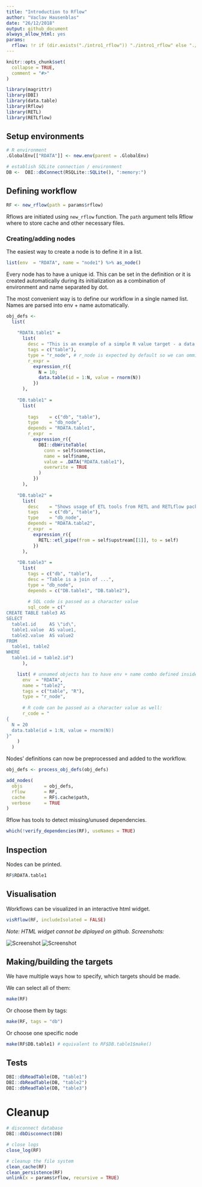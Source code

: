 ```yaml
---
title: "Introduction to Rflow"
author: "Vaclav Hausenblas"
date: "26/12/2018"
output: github_document
always_allow_html: yes
params:
  rflow: !r if (dir.exists("./intro1_rflow")) "./intro1_rflow" else "./examples/intro1/intro1_rflow"
---
```


```r
knitr::opts_chunk$set(
  collapse = TRUE,
  comment = "#>"
)
```



```r
library(magrittr)
library(DBI)
library(data.table)
library(Rflow)
library(RETL)
library(RETLflow)
```


## Setup environments

```r
# R environment
.GlobalEnv[["RDATA"]] <- new.env(parent = .GlobalEnv)

# establish SQLite connection / environment
DB <-  DBI::dbConnect(RSQLite::SQLite(), ":memory:")
```


## Defining workflow

```r
RF <- new_rflow(path = params$rflow)
```

Rflows are initiated using `new_rflow` function. The `path` argument tells Rflow where to store cache and other necessary files. 

### Creating/adding nodes

The easiest way to create a node is to define it in a list.

```r
list(env  = "RDATA", name = "node1") %>% as_node()
```

Every node has to have a unique id. This can be set in the definition or it is created automatically during its initialization as a combination of environment and name separated by dot.

The most convenient way is to define our workflow in a single named list. Names are parsed into env + name automatically.

```r
obj_defs <- 
  list(
    
    "RDATA.table1" =
      list(
        desc = "This is an example of a simple R value target - a data.table with one key and one column of random values",
        tags = c("table"),
        type = "r_node", # r_node is expected by default so we can ommit that when defining R nodes
        r_expr =
          expression_r({
            N = 10; 
            data.table(id = 1:N, value = rnorm(N))
          })
      ), 
    
    "DB.table1" = 
      list(
        
        tags    = c("db", "table"),
        type    = "db_node",
        depends = "RDATA.table1",
        r_expr  = 
          expression_r({
            DBI::dbWriteTable(
              conn = self$connection, 
              name = self$name, 
              value = .DATA("RDATA.table1"), 
              overwrite = TRUE
            )
          })
      ), 
    
    "DB.table2" = 
      list(
        desc    = "Shows usage of ETL tools from RETL and RETLflow packages",
        tags    = c("db", "table"),
        type    = "db_node",
        depends = "RDATA.table2",
        r_expr  = 
          expression_r({
            RETL::etl_pipe(from = self$upstream[[1]], to = self)
          })
      ), 
    
    "DB.table3" = 
      list(
        tags = c("db", "table"),
        desc = "Table is a join of ...",
        type = "db_node",
        depends = c("DB.table1", "DB.table2"),
        
        # SQL code is passed as a character value
        sql_code = c("
CREATE TABLE table3 AS
SELECT
  table1.id     AS \"id\",
  table1.value  AS value1,
  table2.value  AS value2
FROM 
  table1, table2
WHERE 
  table1.id = table2.id")
      ),

    list( # unnamed objects has to have env + name combo defined inside
      env  = "RDATA",
      name = "table2",
      tags = c("table", "R"),
      type = "r_node",
      
      # R code can be passed as a character value as well:
      r_code = "
{
  N = 20
  data.table(id = 1:N, value = rnorm(N))
}"
    )
  )
```

Nodes' definitions can now be preprocessed and added to the workflow.

```r
obj_defs <- process_obj_defs(obj_defs)

add_nodes(
  objs        = obj_defs,
  rflow       = RF,
  cache       = RF$.cache$path,
  verbose     = TRUE
)

```


Rflow has tools to detect missing/unused dependencies.

```r
which(!verify_dependencies(RF), useNames = TRUE)
```


## Inspection

Nodes can be printed.

```r
RF$RDATA.table1
```


## Visualisation

Workflows can be visualized in an interactive html widget.

```r
visRflow(RF, includeIsolated = FALSE)
```

*Note: HTML widget cannot be diplayed on github. Screenshots:*

![Screenshot](Screenshot_1.png "Screenshot 1")
![Screenshot](Screenshot_2.png "Screenshot 1")

## Making/building the targets


We have multiple ways how to specify, which targets should be made. 


We can select all of them: 

```r
make(RF)
```


Or choose them by tags:

```r
make(RF, tags = "db")
```


Or choose one specific node

```r
make(RF$DB.table1) # equivalent to RF$DB.table1$make()
```


## Tests

```r
DBI::dbReadTable(DB, "table1")
DBI::dbReadTable(DB, "table2")
DBI::dbReadTable(DB, "table3")
```



# Cleanup

```r
# disconnect database
DBI::dbDisconnect(DB)

# close logs
close_log(RF)

# cleanup the file system
clean_cache(RF)
clean_persistence(RF)
unlink(x = params$rflow, recursive = TRUE)
```

